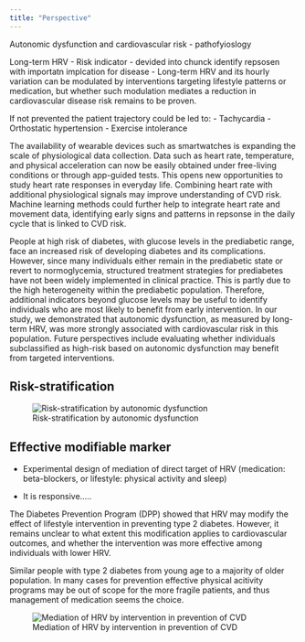 ```yaml
---
title: "Perspective"
---
```



Autonomic dysfunction and cardiovascular risk - pathofyioslogy

Long-term HRV - Risk indicator - devided into chunck identify repsosen with importatn implcation for disease - Long-term HRV and its hourly variation can be modulated by interventions targeting lifestyle patterns or medication, but whether such modulation mediates a reduction in cardiovascular disease risk remains to be proven.

If not prevented the patient trajectory could be led to: - Tachycardia - Orthostatic hypertension - Exercise intolerance

The availability of wearable devices such as smartwatches is expanding the scale of physiological data collection. Data such as heart rate, temperature, and physical acceleration can now be easily obtained under free-living conditions or through app-guided tests. This opens new opportunities to study heart rate responses in everyday life. Combining heart rate with additional physiological signals may improve understanding of CVD risk. Machine learning methods could further help to integrate heart rate and movement data, identifying early signs and patterns in repsonse in the daily cycle that is linked to CVD risk.


People at high risk of diabetes, with glucose levels in the prediabetic range, face an increased risk of developing diabetes and its complications. However, since many individuals either remain in the prediabetic state or revert to normoglycemia, structured treatment strategies for prediabetes have not been widely implemented in clinical practice. This is partly due to the high heterogeneity within the prediabetic population. Therefore, additional indicators beyond glucose levels may be useful to identify individuals who are most likely to benefit from early intervention. In our study, we demonstrated that autonomic dysfunction, as measured by long-term HRV, was more strongly associated with cardiovascular risk in this population. Future perspectives include evaluating whether individuals subclassified as high-risk based on autonomic dysfunction may benefit from targeted interventions.

## Risk-stratification

::: {layout-ncol="1"}
![Risk-stratification by autonomic dysfunction](images/strafication_tree_of_CAN.png){width="100%," fig-align="left"}
:::

## Effective modifiable marker

-   Experimental design of mediation of direct target of HRV (medication: beta-blockers, or lifestyle: physical activity and sleep)

- It is responsive.....

The Diabetes Prevention Program (DPP) showed that HRV may modify the effect of lifestyle intervention in preventing type 2 diabetes. However, it remains unclear to what extent this modification applies to cardiovascular outcomes, and whether the intervention was more effective among individuals with lower HRV.

Similar people with type 2 diabetes from young age to a majority of older population. In many cases for prevention effective physical acitivity programs may be out of scope for the more fragile patients, and thus management of medication seems the choice.

::: {layout-ncol="1"}
![Mediation of HRV by intervention in prevention of CVD](images/Mediation_HRV.png){width="100%," fig-align="left"}
:::


